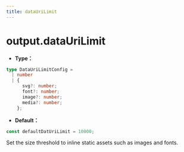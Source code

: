 ```yaml
---
title: dataUriLimit
---
```


# output.dataUriLimit

- **Type：**

```ts
type DataUriLimitConfig =
  | number
  | {
      svg?: number;
      font?: number;
      image?: number;
      media?: number;
    };
```

- **Default：**

```js
const defaultDatUriLimit = 10000;
```

Set the size threshold to inline static assets such as images and fonts.


<RsbuildConfig configName="output.dataUriLimit" />
